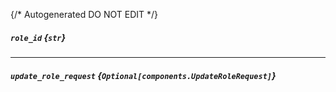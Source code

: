 {/* Autogenerated DO NOT EDIT  */}

##### `role_id` *{`str`}*

---
##### `update_role_request` *{`Optional[components.UpdateRoleRequest]`}*
<Collapsible openLabel={Labels.showProperties} closeLabel={Labels.hideProperties}>
    <UpdateRoleRequest/>
</Collapsible>


